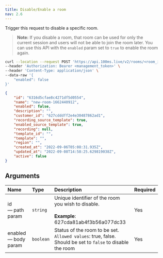 ```yaml
---
title: Disable/Enable a room
nav: 2.6
---
```


Trigger this request to disable a specific room.

> **Note:** If you disable a room, that room can be used for only the current session and users will not be able to join the room later. You can use this API with the `enabled` param set to `true` to enable the room again.

<PostRequest title="https://api.100ms.live/v2/rooms/<room_id>" />
<Request id="req-0">

```bash
curl --location --request POST 'https://api.100ms.live/v2/rooms/<room_id>' \
--header 'Authorization: Bearer <management_token>' \
--header 'Content-Type: application/json' \
--data-raw '{
    "enabled": false
}'
```

</Request>
<ResponseBox id="res-0" status="200 OK">

```json
{
    "id": "6316d5cfae8c4271df5d0554",
    "name": "new-room-1662440912",
    "enabled": false,
    "description": "",
    "customer_id": "627cdddff2e4e30487862ad1",
    "recording_source_template": true,
    "enabled_source_template": true,
    "recording": null,
    "template_id": "",
    "template": "",
    "region": "",
    "created_at": "2022-09-06T05:08:31.935Z",
    "updated_at": "2022-09-08T14:58:25.629819038Z",
    "active": false
}
```

</ResponseBox>

## Arguments

| Name                       | Type      | Description                                                                                                         | Required |
| :------------------------- | :-------- | :------------------------------------------------------------------------------------------------------------------ | :------- |
| id <br/> — path param      | `string`  | Unique identifier of the room you wish to disable. <br/><br/>**Example**: 627cda81ab4f3b56a077dc33                  | Yes      |
| enabled <br/> — body param | `boolean` | Status of the room to be set. <br/>`Allowed values`: true, false. <br/>Should be set to `false` to disable the room | Yes      |
